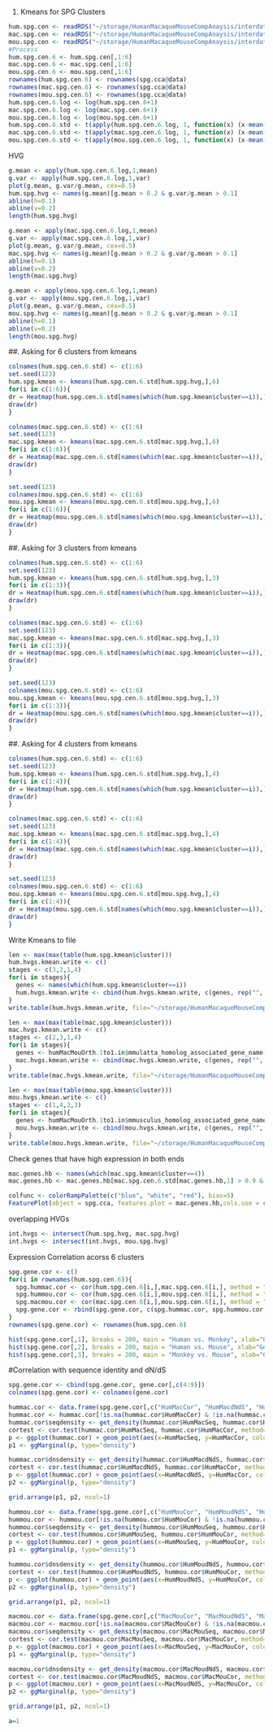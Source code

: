 #. Kmeans for SPG Clusters

```r
hum.spg.cen <- readRDS("~/storage/HumanMacaqueMouseCompAnaysis/interdata/hum.spg.cen.rds")
mac.spg.cen <- readRDS("~/storage/HumanMacaqueMouseCompAnaysis/interdata/mac.spg.cen.rds")
mou.spg.cen <- readRDS("~/storage/HumanMacaqueMouseCompAnaysis/interdata/mou.spg.cen.rds")
#Process 
hum.spg.cen.6 <- hum.spg.cen[,1:6]
mac.spg.cen.6 <- mac.spg.cen[,1:6]
mou.spg.cen.6 <- mou.spg.cen[,1:6]
rownames(hum.spg.cen.6) <- rownames(spg.cca@data)
rownames(mac.spg.cen.6) <- rownames(spg.cca@data)
rownames(mou.spg.cen.6) <- rownames(spg.cca@data)
hum.spg.cen.6.log <- log(hum.spg.cen.6+1)
mac.spg.cen.6.log <- log(mac.spg.cen.6+1)
mou.spg.cen.6.log <- log(mou.spg.cen.6+1)
hum.spg.cen.6.std <- t(apply(hum.spg.cen.6.log, 1, function(x) (x-mean(x))/sd(x)))
mac.spg.cen.6.std <- t(apply(mac.spg.cen.6.log, 1, function(x) (x-mean(x))/sd(x)))
mou.spg.cen.6.std <- t(apply(mou.spg.cen.6.log, 1, function(x) (x-mean(x))/sd(x)))
``` 

HVG
```r
g.mean <- apply(hum.spg.cen.6.log,1,mean)
g.var <- apply(hum.spg.cen.6.log,1,var)
plot(g.mean, g.var/g.mean, cex=0.5)
hum.spg.hvg <- names(g.mean)[g.mean > 0.2 & g.var/g.mean > 0.1]
abline(h=0.1)
abline(v=0.2)
length(hum.spg.hvg)
```

```r
g.mean <- apply(mac.spg.cen.6.log,1,mean)
g.var <- apply(mac.spg.cen.6.log,1,var)
plot(g.mean, g.var/g.mean, cex=0.5)
mac.spg.hvg <- names(g.mean)[g.mean > 0.2 & g.var/g.mean > 0.1]
abline(h=0.1)
abline(v=0.2)
length(mac.spg.hvg)
```

```r
g.mean <- apply(mou.spg.cen.6.log,1,mean)
g.var <- apply(mou.spg.cen.6.log,1,var)
plot(g.mean, g.var/g.mean, cex=0.5)
mou.spg.hvg <- names(g.mean)[g.mean > 0.2 & g.var/g.mean > 0.1]
abline(h=0.1)
abline(v=0.2)
length(mou.spg.hvg)
```


##. Asking for 6 clusters from kmeans
```r
colnames(hum.spg.cen.6.std) <- c(1:6)
set.seed(123)
hum.spg.kmean <- kmeans(hum.spg.cen.6.std[hum.spg.hvg,],6)
for(i in c(1:6)){
dr = Heatmap(hum.spg.cen.6.std[names(which(hum.spg.kmean$cluster==i)),], cluster_rows = FALSE, cluster_columns = FALSE,show_row_names = FALSE,row_title = i)
draw(dr)
}
```

```r
colnames(mac.spg.cen.6.std) <- c(1:6)
set.seed(123)
mac.spg.kmean <- kmeans(mac.spg.cen.6.std[mac.spg.hvg,],6)
for(i in c(1:6)){
dr = Heatmap(mac.spg.cen.6.std[names(which(mac.spg.kmean$cluster==i)),], cluster_rows = FALSE, cluster_columns = FALSE,show_row_names = FALSE,row_title = i)
draw(dr)
}
```
```r
set.seed(123)
colnames(mou.spg.cen.6.std) <- c(1:6)
mou.spg.kmean <- kmeans(mou.spg.cen.6.std[mou.spg.hvg,],6)
for(i in c(1:6)){
dr = Heatmap(mou.spg.cen.6.std[names(which(mou.spg.kmean$cluster==i)),], cluster_rows = FALSE, cluster_columns = FALSE,show_row_names = FALSE,row_title = i)
draw(dr)
}
```

##. Asking for 3 clusters from kmeans
```r
colnames(hum.spg.cen.6.std) <- c(1:6)
set.seed(123)
hum.spg.kmean <- kmeans(hum.spg.cen.6.std[hum.spg.hvg,],3)
for(i in c(1:3)){
dr = Heatmap(hum.spg.cen.6.std[names(which(hum.spg.kmean$cluster==i)),], cluster_rows = FALSE, cluster_columns = FALSE,show_row_names = FALSE,row_title = i)
draw(dr)
}
```
```r
colnames(mac.spg.cen.6.std) <- c(1:6)
set.seed(123)
mac.spg.kmean <- kmeans(mac.spg.cen.6.std[mac.spg.hvg,],3)
for(i in c(1:3)){
dr = Heatmap(mac.spg.cen.6.std[names(which(mac.spg.kmean$cluster==i)),], cluster_rows = FALSE, cluster_columns = FALSE,show_row_names = FALSE,row_title = i)
draw(dr)
}
```
```r
set.seed(123)
colnames(mou.spg.cen.6.std) <- c(1:6)
mou.spg.kmean <- kmeans(mou.spg.cen.6.std[mou.spg.hvg,],3)
for(i in c(1:3)){
dr = Heatmap(mou.spg.cen.6.std[names(which(mou.spg.kmean$cluster==i)),], cluster_rows = FALSE, cluster_columns = FALSE,show_row_names = FALSE,row_title = i)
draw(dr)
}
```

##. Asking for 4 clusters from kmeans
```r
colnames(hum.spg.cen.6.std) <- c(1:6)
set.seed(123)
hum.spg.kmean <- kmeans(hum.spg.cen.6.std[hum.spg.hvg,],4)
for(i in c(1:4)){
dr = Heatmap(hum.spg.cen.6.std[names(which(hum.spg.kmean$cluster==i)),], cluster_rows = FALSE, cluster_columns = FALSE,show_row_names = FALSE,row_title = i)
draw(dr)
}
```
```r
colnames(mac.spg.cen.6.std) <- c(1:6)
set.seed(123)
mac.spg.kmean <- kmeans(mac.spg.cen.6.std[mac.spg.hvg,],4)
for(i in c(1:4)){
dr = Heatmap(mac.spg.cen.6.std[names(which(mac.spg.kmean$cluster==i)),], cluster_rows = FALSE, cluster_columns = FALSE,show_row_names = FALSE,row_title = i)
draw(dr)
}
```
```r
set.seed(123)
colnames(mou.spg.cen.6.std) <- c(1:6)
mou.spg.kmean <- kmeans(mou.spg.cen.6.std[mou.spg.hvg,],4)
for(i in c(1:4)){
dr = Heatmap(mou.spg.cen.6.std[names(which(mou.spg.kmean$cluster==i)),], cluster_rows = FALSE, cluster_columns = FALSE,show_row_names = FALSE,row_title = i)
draw(dr)
}
```

Write Kmeans to file
```r
len <- max(max(table(hum.spg.kmean$cluster)))
hum.hvgs.kmean.write <- c()
stages <- c(3,2,1,4)
for(i in stages){
  genes <- names(which(hum.spg.kmean$cluster==i))
  hum.hvgs.kmean.write <- cbind(hum.hvgs.kmean.write, c(genes, rep("", len-length(genes) )))
}
write.table(hum.hvgs.kmean.write, file="~/storage/HumanMacaqueMouseCompAnaysis/interdata/SPG_GeneKmeans/hum.spg.kmean.gene.list.txt", quote = FALSE, row.names = FALSE,sep = "\t")

len <- max(max(table(mac.spg.kmean$cluster)))
mac.hvgs.kmean.write <- c()
stages <- c(2,3,1,4)
for(i in stages){
  genes <- humMacMouOrth.1to1.in$mmulatta_homolog_associated_gene_name[humMacMouOrth.1to1.in$external_gene_name.x %in% names(which(mac.spg.kmean$cluster==i))]
  mac.hvgs.kmean.write <- cbind(mac.hvgs.kmean.write, c(genes, rep("", len-length(genes) )))
}
write.table(mac.hvgs.kmean.write, file="~/storage/HumanMacaqueMouseCompAnaysis/interdata/SPG_GeneKmeans/mac.spg.kmean.gene.list.txt", quote = FALSE, row.names = FALSE,sep = "\t")

len <- max(max(table(mou.spg.kmean$cluster)))
mou.hvgs.kmean.write <- c()
stages <- c(1,4,2,3)
for(i in stages){
  genes <- humMacMouOrth.1to1.in$mmusculus_homolog_associated_gene_name[humMacMouOrth.1to1.in$external_gene_name.x %in% names(which(mou.spg.kmean$cluster==i))]
  mou.hvgs.kmean.write <- cbind(mou.hvgs.kmean.write, c(genes, rep("", len-length(genes) )))
}
write.table(mou.hvgs.kmean.write, file="~/storage/HumanMacaqueMouseCompAnaysis/interdata/SPG_GeneKmeans/mou.spg.kmeans.gene.list.txt", quote = FALSE, row.names = FALSE,sep = "\t")
```

Check genes that have high expression in both ends
```r
mac.genes.hb <- names(which(mac.spg.kmean$cluster==4))
mac.genes.hb <- mac.genes.hb[mac.spg.cen.6.std[mac.genes.hb,1] > 0.9 & mac.spg.cen.6.std[mac.genes.hb,6] > 0.9]
```

```r
colfunc <- colorRampPalette(c("blue", "white", "red"), bias=5)
FeaturePlot(object = spg.cca, features.plot = mac.genes.hb,cols.use = colfunc(100),cells.use = spg.cca@cell.names[spg.cca@meta.data$species=="Monkey"], dark.theme = TRUE, pt.size = 0.5)
```


overlapping HVGs
```r
int.hvgs <- intersect(hum.spg.hvg, mac.spg.hvg)
int.hvgs <- intersect(int.hvgs, mou.spg.hvg)
```

Expression Correlation acorss 6 clusters
```r
spg.gene.cor <- c()
for(i in rownames(hum.spg.cen.6)){
  spg.hummac.cor <- cor(hum.spg.cen.6[i,],mac.spg.cen.6[i,], method = "spearman")
  spg.hummou.cor <- cor(hum.spg.cen.6[i,],mou.spg.cen.6[i,], method = "spearman")
  spg.macmou.cor <- cor(mac.spg.cen.6[i,],mou.spg.cen.6[i,], method = "spearman")
  spg.gene.cor <- rbind(spg.gene.cor, c(spg.hummac.cor, spg.hummou.cor, spg.macmou.cor))
}
rownames(spg.gene.cor) <- rownames(hum.spg.cen.6)
```

```r
hist(spg.gene.cor[,1], breaks = 200, main = "Human vs. Monkey", xlab="Gene expression correlation")
hist(spg.gene.cor[,2], breaks = 200, main = "Human vs. Mouse", xlab="Gene expression correlation")
hist(spg.gene.cor[,3], breaks = 200, main = "Monkey vs. Mouse", xlab="Gene expression correlation")
```

#Correlation with sequence identity and dN/dS
```r
spg.gene.cor <- cbind(spg.gene.cor, gene.cor[,c(4:9)])
colnames(spg.gene.cor) <- colnames(gene.cor)
```

```r
hummac.cor <- data.frame(spg.gene.cor[,c("HumMacCor", "HumMacdNdS", "HumMacSeq")])
hummac.cor <- hummac.cor[!is.na(hummac.cor$HumMacCor) & !is.na(hummac.cor$HumMacdNdS) & !is.infinite(hummac.cor$HumMacdNdS),]
hummac.cor$seqdensity <- get_density(hummac.cor$HumMacSeq, hummac.cor$HumMacCor, n = 100)
cortest <- cor.test(hummac.cor$HumMacSeq, hummac.cor$HumMacCor, method="spearman")
p <- ggplot(hummac.cor) + geom_point(aes(x=HumMacSeq, y=HumMacCor, color = seqdensity)) + scale_color_viridis()+ ggtitle(paste0("Human vs. Monkey","\ncor: ",round(cortest$estimate,3), " pvalue:", format(cortest$p.value,digits=4)) )+ theme(legend.position="none") + xlab("Identity") + ylab("Expression Conservability") + theme(plot.title = element_text(hjust = 0.5, face = "bold"))
p1 <- ggMarginal(p, type="density")

hummac.cor$dnsdensity <- get_density(hummac.cor$HumMacdNdS, hummac.cor$HumMacCor, n = 100)
cortest <- cor.test(hummac.cor$HumMacdNdS, hummac.cor$HumMacCor, method="spearman")
p <- ggplot(hummac.cor) + geom_point(aes(x=HumMacdNdS, y=HumMacCor, color = dnsdensity)) + scale_color_viridis()+ ggtitle(paste0("Human vs. Monkey","\ncor: ",round(cortest$estimate,3), " pvalue:", format(cortest$p.value,digits=4)) ) + theme(legend.position="none") + xlab("dN/dS") + ylab("Expression Conservability") + theme(plot.title = element_text(hjust = 0.5, face = "bold"))
p2 <- ggMarginal(p, type="density")

grid.arrange(p1, p2, ncol=1)
```

```r
hummou.cor <- data.frame(spg.gene.cor[,c("HumMouCor", "HumMoudNdS", "HumMouSeq")])
hummou.cor <- hummou.cor[!is.na(hummou.cor$HumMouCor) & !is.na(hummou.cor$HumMoudNdS) & !is.infinite(hummou.cor$HumMoudNdS),]
hummou.cor$seqdensity <- get_density(hummou.cor$HumMouSeq, hummou.cor$HumMouCor, n = 100)
cortest <- cor.test(hummou.cor$HumMouSeq, hummou.cor$HumMouCor, method="spearman")
p <- ggplot(hummou.cor) + geom_point(aes(x=HumMouSeq, y=HumMouCor, color = seqdensity)) + scale_color_viridis()+ ggtitle(paste0("Human vs. Mouse","\ncor: ",round(cortest$estimate,3), " pvalue:", format(cortest$p.value,digits=4)) )+ theme(legend.position="none") + xlab("Identity") + ylab("Expression Conservability") + theme(plot.title = element_text(hjust = 0.5, face = "bold"))
p1 <- ggMarginal(p, type="density")

hummou.cor$dnsdensity <- get_density(hummou.cor$HumMoudNdS, hummou.cor$HumMouCor, n = 100)
cortest <- cor.test(hummou.cor$HumMoudNdS, hummou.cor$HumMouCor, method="spearman")
p <- ggplot(hummou.cor) + geom_point(aes(x=HumMoudNdS, y=HumMouCor, color = dnsdensity)) + scale_color_viridis()+ ggtitle(paste0("Human vs. Mouse","\ncor: ",round(cortest$estimate,3), " pvalue:", format(cortest$p.value,digits=4)) ) + theme(legend.position="none") + xlab("dN/dS") + ylab("Expression Conservability") + theme(plot.title = element_text(hjust = 0.5, face = "bold"))
p2 <- ggMarginal(p, type="density")

grid.arrange(p1, p2, ncol=1)
```

```r
macmou.cor <- data.frame(spg.gene.cor[,c("MacMouCor", "MacMoudNdS", "MacMouSeq")])
macmou.cor <- macmou.cor[!is.na(macmou.cor$MacMouCor) & !is.na(macmou.cor$MacMoudNdS) & !is.infinite(macmou.cor$MacMoudNdS),]
macmou.cor$seqdensity <- get_density(macmou.cor$MacMouSeq, macmou.cor$MacMouCor, n = 100)
cortest <- cor.test(macmou.cor$MacMouSeq, macmou.cor$MacMouCor, method="spearman")
p <- ggplot(macmou.cor) + geom_point(aes(x=MacMouSeq, y=MacMouCor, color = seqdensity)) + scale_color_viridis()+ ggtitle(paste0("Monkey vs. Mouse","\ncor: ",round(cortest$estimate,3), " pvalue:", format(cortest$p.value,digits=4)) )+ theme(legend.position="none") + xlab("Identity") + ylab("Expression Conservability") + theme(plot.title = element_text(hjust = 0.5, face = "bold"))
p1 <- ggMarginal(p, type="density")

macmou.cor$dnsdensity <- get_density(macmou.cor$MacMoudNdS, macmou.cor$MacMouCor, n = 100)
cortest <- cor.test(macmou.cor$MacMoudNdS, macmou.cor$MacMouCor, method="spearman")
p <- ggplot(macmou.cor) + geom_point(aes(x=MacMoudNdS, y=MacMouCor, color = dnsdensity)) + scale_color_viridis()+ ggtitle(paste0("Monkey vs. Mouse","\ncor: ",round(cortest$estimate,3), " pvalue:", format(cortest$p.value,digits=4)) ) + theme(legend.position="none") + xlab("dN/dS") + ylab("Expression Conservability") + theme(plot.title = element_text(hjust = 0.5, face = "bold"))
p2 <- ggMarginal(p, type="density")

grid.arrange(p1, p2, ncol=1)
```
```r
a=1
```

